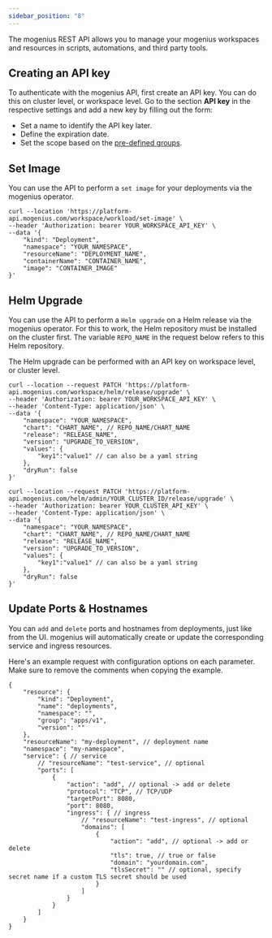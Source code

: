 ```yaml
---
sidebar_position: "8"
---
```


The mogenius REST API allows you to manage your mogenius workspaces and resources in scripts, automations, and third party tools.

## Creating an API key

To authenticate with the mogenius API, first create an API key. You can do this on cluster level, or workspace level. Go to the section **API key** in the respective settings and add a new key by filling out the form:

- Set a name to identify the API key later.
- Define the expiration date.
- Set the scope based on the [pre-defined groups](./members-and-roles.md).

## Set Image

You can use the API to perform a `set image`  for your deployments via the mogenius operator.

```
curl --location 'https://platform-api.mogenius.com/workspace/workload/set-image' \
--header 'Authorization: bearer YOUR_WORKSPACE_API_KEY' \
--data '{
    "kind": "Deployment",
    "namespace": "YOUR_NAMESPACE",
    "resourceName": "DEPLOYMENT_NAME",
    "containerName": "CONTAINER_NAME",
    "image": "CONTAINER_IMAGE"
}'
```

## Helm Upgrade

You can use the API to perform a `Helm upgrade` on a Helm release via the mogenius operator. For this to work, the Helm repository must be installed on the cluster first. The variable `REPO_NAME` in the request below refers to this Helm repository.

The Helm upgrade can be performed with an API key on workspace level, or cluster level.

<CodeGroup>

```Workspace Workspace
curl --location --request PATCH 'https://platform-api.mogenius.com/workspace/helm/release/upgrade' \
--header 'Authorization: bearer YOUR_WORKSPACE_API_KEY' \
--header 'Content-Type: application/json' \
--data '{
    "namespace": "YOUR_NAMESPACE",
    "chart": "CHART_NAME", // REPO_NAME/CHART_NAME
    "release": "RELEASE_NAME",
    "version": "UPGRADE_TO_VERSION",
    "values": {
        "key1":"value1" // can also be a yaml string
    },
    "dryRun": false
}'
```


```Cluster Cluster
curl --location --request PATCH 'https://platform-api.mogenius.com/helm/admin/YOUR_CLUSTER_ID/release/upgrade' \
--header 'Authorization: bearer YOUR_CLUSTER_API_KEY' \
--header 'Content-Type: application/json' \
--data '{
    "namespace": "YOUR_NAMESPACE",
    "chart": "CHART_NAME", // REPO_NAME/CHART_NAME
    "release": "RELEASE_NAME",
    "version": "UPGRADE_TO_VERSION",
    "values": {
        "key1":"value1" // can also be a yaml string
    },
    "dryRun": false
}'
```

</CodeGroup>

## Update Ports & Hostnames

You can `add` and `delete` ports and hostnames from deployments, just like from the UI. mogenius will automatically create or update the corresponding service and ingress resources.

Here's an example request with configuration options on each parameter. Make sure to remove the comments when copying the example.

```curl expandable
{
    "resource": {
        "kind": "Deployment",
        "name": "deployments",
        "namespace": "",
        "group": "apps/v1",
        "version": ""
    },
    "resourceName": "my-deployment", // deployment name
    "namespace": "my-namespace",
    "service": { // service
        // "resourceName": "test-service", // optional
        "ports": [
            {
                "action": "add", // optional -> add or delete
                "protocol": "TCP", // TCP/UDP
                "targetPort": 8080,
                "port": 8080,
                "ingress": { // ingress
                    // "resourceName": "test-ingress", // optional
                    "domains": [ 
                        {
                            "action": "add", // optional -> add or delete
                            "tls": true, // true or false
                            "domain": "yourdomain.com",
                            "tlsSecret": "" // optional, specify secret name if a custom TLS secret should be used
                        }
                    ]
                }
            }
        ]
    }
}
```